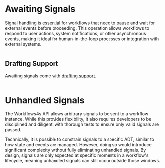 
# Awaiting Signals

Signal handling is essential for workflows that need to pause and wait for external events before proceeding. This operation allows workflows to respond to user actions, system notifications, or other asynchronous events, making it ideal for human-in-the-loop processes or integration with external systems.

```scala file=./main/scala/workflows4s/example/docs/HandleSignalExample.scala start=start_withoutError end=end_withoutError
```

<OperationOutputs name="handle-signal"/>

## Drafting Support

Awaiting signals come with [drafting support](20-drafting.mdx).

```scala file=./main/scala/workflows4s/example/docs/draft/DraftSignalExample.scala start=start_draft end=end_draft
```

<OperationOutputs name="draft-signal"/>

# Unhandled Signals

The Workflows4s API allows arbitrary signals to be sent to a workflow instance. While this provides flexibility, it also
requires developers to be disciplined and diligent, with thorough tests to ensure only valid signals are passed.

Technically, it is possible to constrain signals to a specific ADT, similar to how state and
events are managed. However, doing so would introduce significant complexity without fully eliminating unhandled
signals. By design, signals are only expected at specific moments in a workflow's lifecycle, meaning unhandled signals
can still occur outside those windows.
